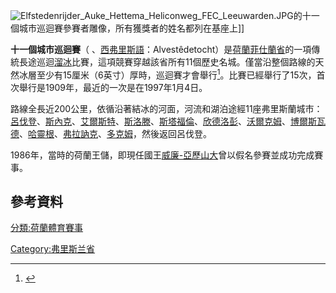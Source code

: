 {{Expand language|1=en|time=2021-01-21T11:56:31+00:00}}
[[File:Elfstedenrijder_Auke_Hettema_Heliconweg_FEC_Leeuwarden.JPG|thumb]]的十一個城市巡迴賽參賽者雕像，所有獲獎者的姓名都列在基座上]]

'''十一個城市巡迴賽'''（
{{lang-nl|Elfstedentocht}}、[[西弗里斯語|西弗里斯語]]：Alvestêdetocht）是[[荷蘭|荷蘭]][[菲仕蘭省|菲仕蘭省]]的一項傳統長途巡迴[[溜冰|溜冰]]比賽，這項競賽穿越該省所有11個歷史名城。僅當沿整個路線的天然冰層至少有15厘米（6英寸）厚時，巡迴賽才會舉行<ref>{{cite web
  | title = Geschiedenis Schrijft elfstedengeschiedenis. Schrijf mee! ["Geschiedenis" writes the Eleven Cities History. Please contribute]
  | publisher = VPRO [Dutch Television Station]
  | url = http://elfstedenwiki.vpro.nl/
  | access-date = 2009-08-18
  | archive-date = 2020-03-24
  | archive-url = https://web.archive.org/web/20200324223334/http://www.elfstedenwiki.vpro.nl/
  }}</ref>。比賽已經舉行了15次，首次舉行是1909年，最近的一次是在1997年1月4日。

路線全長近200公里，依循沿著結冰的河面，河流和湖泊途經11座弗里斯蘭城市：[[呂伐登|呂伐登]]、[[斯內克_(城鎮)|斯內克]]、[[艾爾斯特|艾爾斯特]]、[[斯洛滕|斯洛滕]]、[[斯塔福倫|斯塔福倫]]、[[欣德洛彭|欣德洛彭]]、[[沃爾克姆|沃爾克姆]]、[[博爾斯瓦德|博爾斯瓦德]]、[[哈靈根|哈靈根]]、[[弗拉訥克|弗拉訥克]]、[[多克姆|多克姆]]，然後返回呂伐登。

1986年，當時的荷蘭王儲，即現任國王[[威廉-亞歷山大_(荷蘭)|威廉-亞歷山大]]曾以假名參賽並成功完成賽事。

==參考資料==
{{reflist}}

[[Category:弗里斯兰省|Category:弗里斯兰省]]
[[分類:荷蘭體育賽事|分類:荷蘭體育賽事]]